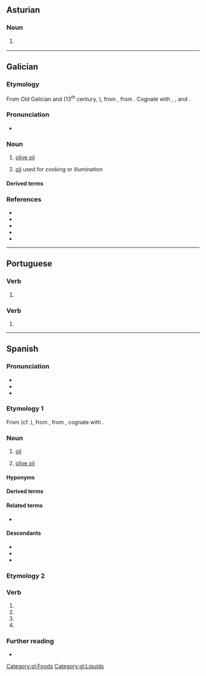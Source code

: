 {{also|aceité}}
==Asturian==

===Noun===
{{ast-noun|m}}

# {{l|en|oil}} {{gloss|liquid fat}}

----

==Galician==

===Etymology===
From Old Galician and {{inh|gl|roa-opt|azeyte}} (13<sup>th</sup> century, ''{{w|Cantigas de Santa Maria}}''), from {{der|gl|xaa|-}}, from {{der|gl|ar|زَيْت||oil, edible or for combustion}}. Cognate with {{cog|pt|azeite}}, {{cog|es|aceite}}, and {{cog|he|זית||tr=záyit|olive}}.

===Pronunciation===
* {{IPA|gl|[aˈθejtɪ]|[aˈsejtɪ]|qual2=western}}

===Noun===
{{gl-noun|m}}

# [[olive oil]]
#: {{syn|gl|aceite doce|aceite de oliveira|aceite de alcuza}}
# {{lb|gl|by extension}} [[oil]] used for cooking or illumination
#: {{syn|gl|óleo}}

====Derived terms====
{{der4|gl|aceitar|aceitoso|aceite de colza|aceite de xirasol|aceite de oliva|aceite de palma}}

===References===
* {{R:DDGM|azeite}}
* {{R:gl:CX|azeyte}}
* {{R:DDLG}}
* {{R:TILG}}
* {{R:TLPGP}}
[[Category:gl:Foods]]
[[Category:gl:Liquids]]

----

==Portuguese==

===Verb===
{{head|pt|verb form|g=m|g2=f|plural|aceites}}

# {{pt-verb-form-of|aceitar|spp|mf|s|cx=Portugal}}

===Verb===
{{head|pt|verb form}}

# {{pt-verb-form-of|aceitar|e|tg=accept|tg2=accepts}}

----

==Spanish==
{{wikipedia|lang=es}}

===Pronunciation===
* {{es-IPA}}
* {{audio|es|LL-Q1321 (spa)-Millars-aceite.wav|Audio (Spain)}}
* {{rhymes|es|eite}}

===Etymology 1===
From {{inh|es|osp|azeyte}} (cf. {{cog|lad|azeyte}}), from {{der|es|xaa}}, from {{der|es|ar|زَيْت||oil, edible or for combustion}}, cognate with {{cog|he|זית||tr=záyit|olive}}.

===Noun===
{{es-noun|m}}

# [[oil]]
#: {{syn|es|óleo}}
# [[olive oil]]
#: {{syn|es|aceite de oliva}}

====Hyponyms====
{{col2|es
|aceite de colza
|aceite de girasol
|aceite de hígado de bacalao
|aceite de oliva
|{{l|es|aceite de linaza||flaxseed oil}}
|{{l|es|aceite de coco||coconut oil}}
|{{l|es|aceite de canola||canola oil}}
|{{l|es|aceite de sésamo||sesame oil}}
|aceite de palma
|aceite de ricino
|aceite esencial
|aceite vegetal
}}

====Derived terms====
{{der3|es
|aceitar
|aceitazo
|aceitero
|aceitoso
|ajiaceite
|balsa de aceite
|como el aceite y el agua
|perder aceite}}

====Related terms====
* {{l|es|aceituna}}

====Descendants====
* {{desc|bor=1|ceb|asete}}
* {{desc|bor=1|huv|aset}}
* {{desc|bor=1|xtm|asiti}}

===Etymology 2===
{{nonlemma}}

===Verb===
{{head|es|verb form}}

# {{es-verb form of|ending=ar|mood=imperative|pers=2|formal=yes|number=singular|aceitar}}
# {{es-verb form of|ending=ar|mood=subjunctive|tense=present|pers=1|number=singular|aceitar}}
# {{es-verb form of|ending=ar|mood=subjunctive|tense=present|pers=2|formal=yes|number=singular|aceitar}}
# {{es-verb form of|ending=ar|mood=subjunctive|tense=present|pers=3|number=singular|aceitar}}

===Further reading===
* {{R:DRAE}}

{{C|es|Cooking|Liquids}}